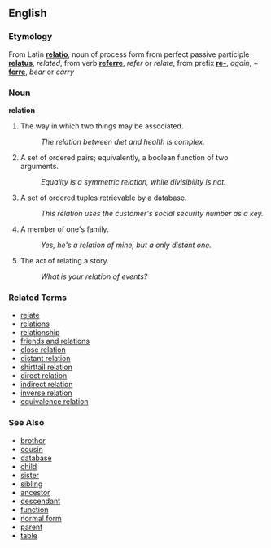 ==English==

===Etymology===
From Latin '''[[relatio]]''', noun of process form from perfect passive participle '''[[relatus]]''', ''related'', from verb '''[[referre]]''', ''refer'' or ''relate'', from prefix '''[[re-]]''', ''again'', + '''[[ferre]]''', ''bear'' or ''carry''

===Noun===
'''relation'''

# The way in which two things may be associated.
#: ''The relation between diet and health is complex.''
# {{mathematics}} A set of ordered pairs; equivalently, a boolean function of two arguments.
#: ''Equality is a symmetric relation, while divisibility is not.''
# {{database}} A set of ordered tuples retrievable by a database.
#: ''This relation uses the customer's social security number as a key.''
# A member of one's family.
#: ''Yes, he's a relation of mine, but a only distant one.''
# The act of relating a story.
#: ''What is your relation of events?''

===Related Terms===
*[[relate]]
*[[relations]]
*[[relationship]]
*[[friends and relations]]
*[[close relation]]
*[[distant relation]]
*[[shirttail relation]]
*[[direct relation]]
*[[indirect relation]]
*[[inverse relation]]
*[[equivalence relation]]

===See Also===
*[[brother]]
*[[cousin]]
*[[database]]
*[[child]]
*[[sister]]
*[[sibling]]
*[[ancestor]]
*[[descendant]]
*[[function]]
*[[normal form]]
*[[parent]]
*[[table]]